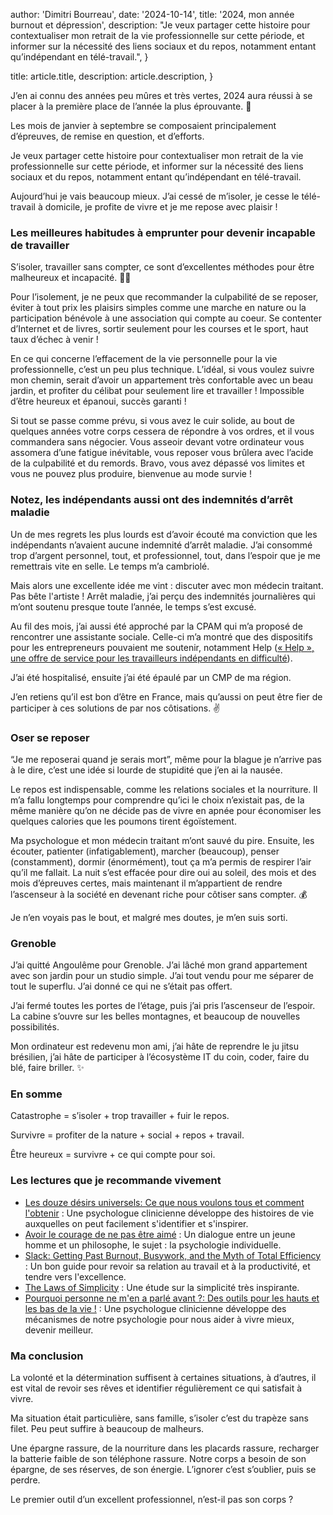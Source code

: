 
  author: 'Dimitri Bourreau',
  date: '2024-10-14',
  title: '2024, mon année burnout et dépression',
  description:
    "Je veux partager cette histoire pour contextualiser mon retrait de la vie professionnelle sur cette période, et informer sur la nécessité des liens sociaux et du repos, notamment entant qu’indépendant en télé-travail.",
}

  title: article.title,
  description: article.description,
}


J’en ai connu des années peu mûres et très vertes, 2024 aura réussi à se placer à la première place de l’année la plus éprouvante. 🎉

Les mois de janvier à septembre se composaient principalement d’épreuves, de remise en question, et d’efforts.

Je veux partager cette histoire pour contextualiser mon retrait de la vie professionnelle sur cette période, et informer sur la nécessité des liens sociaux et du repos, notamment entant qu’indépendant en télé-travail.

Aujourd’hui je vais beaucoup mieux. J’ai cessé de m’isoler, je cesse le télé-travail à domicile, je profite de vivre et je me repose avec plaisir !

### Les meilleures habitudes à emprunter pour devenir incapable de travailler
S’isoler, travailler sans compter, ce sont d’excellentes méthodes pour être malheureux et incapacité. 🏋️‍♂️

Pour l’isolement, je ne peux que recommander la culpabilité de se reposer, éviter à tout prix les plaisirs simples comme une marche en nature ou la participation bénévole à une association qui compte au coeur. Se contenter d’Internet et de livres, sortir seulement pour les courses et le sport, haut taux d’échec à venir !

En ce qui concerne l’effacement de la vie personnelle pour la vie professionnelle, c’est un peu plus technique. L’idéal, si vous voulez suivre mon chemin, serait d’avoir un appartement très confortable avec un beau jardin, et profiter du célibat pour seulement lire et travailler ! Impossible d’être heureux et épanoui, succès garanti !

Si tout se passe comme prévu, si vous avez le cuir solide, au bout de quelques années votre corps cessera de répondre à vos ordres, et il vous commandera sans négocier. Vous asseoir devant votre ordinateur vous assomera d’une fatigue inévitable, vous reposer vous brûlera avec l’acide de la culpabilité et du remords. Bravo, vous avez dépassé vos limites et vous ne pouvez plus produire, bienvenue au mode survie !

### Notez, les indépendants aussi ont des indemnités d’arrêt maladie
Un de mes regrets les plus lourds est d’avoir écouté ma conviction que les indépendants n’avaient aucune indemnité d’arrêt maladie. J’ai consommé trop d’argent personnel, tout, et professionnel, tout, dans l’espoir que je me remettrais vite en selle. Le temps m’a cambriolé.

Mais alors une excellente idée me vint : discuter avec mon médecin traitant. Pas bête l'artiste ! Arrêt maladie, j’ai perçu des indemnités journalières qui m’ont soutenu presque toute l’année, le temps s’est excusé.

Au fil des mois, j’ai aussi été approché par la CPAM qui m’a proposé de rencontrer une assistante sociale. Celle-ci m’a montré que des dispositifs pour les entrepreneurs pouvaient me soutenir, notamment Help ([« Help », une offre de service pour les travailleurs indépendants en difficulté](https://www.ameli.fr/assure/droits-demarches/vie-professionnelle-retraite/emploi-independant-non-salarie/travailleur-independant/help-service-travailleurs-independants-difficultes)).

J’ai été hospitalisé, ensuite j’ai été épaulé par un CMP de ma région.

J’en retiens qu’il est bon d’être en France, mais qu’aussi on peut être fier de participer à ces solutions de par nos côtisations. ✌️

### Oser se reposer
“Je me reposerai quand je serais mort”, même pour la blague je n’arrive pas à le dire, c’est une idée si lourde de stupidité que j’en ai la nausée.

Le repos est indispensable, comme les relations sociales et la nourriture. Il m’a fallu longtemps pour comprendre qu’ici le choix n’existait pas, de la même manière qu’on ne décide pas de vivre en apnée pour économiser les quelques calories que les poumons tirent égoïstement.

Ma psychologue et mon médecin traitant m’ont sauvé du pire. Ensuite, les écouter, patienter (infatigablement), marcher (beaucoup), penser (constamment), dormir (énormément), tout ça m’a permis de respirer l’air qu’il me fallait. La nuit s’est effacée pour dire oui au soleil, des mois et des mois d’épreuves certes, mais maintenant il m’appartient de rendre l’ascenseur à la société en devenant riche pour côtiser sans compter. 💰

Je n’en voyais pas le bout, et malgré mes doutes, je m’en suis sorti.

### Grenoble
J’ai quitté Angoulême pour Grenoble. J’ai lâché mon grand appartement avec son jardin pour un studio simple. J’ai tout vendu pour me séparer de tout le superflu. J’ai donné ce qui ne s’était pas offert.

J’ai fermé toutes les portes de l’étage, puis j’ai pris l’ascenseur de l’espoir. La cabine s’ouvre sur les belles montagnes, et beaucoup de nouvelles possibilités.

Mon ordinateur est redevenu mon ami, j’ai hâte de reprendre le ju jitsu brésilien, j’ai hâte de participer à l’écosystème IT du coin, coder, faire du blé, faire briller. ✨

### En somme
Catastrophe = s’isoler + trop travailler + fuir le repos.

Survivre = profiter de la nature + social + repos + travail.

Être heureux = survivre + ce qui compte pour soi.

### Les lectures que je recommande vivement

- [Les douze désirs universels: Ce que nous voulons tous et comment l'obtenir](https://www.amazon.fr/douze-d%C3%A9sirs-universels-voulons-lobtenir/dp/2253238759/ref=sr_1_1?__mk_fr_FR=%C3%85M%C3%85%C5%BD%C3%95%C3%91&crid=1JY4LBF3QJRY3&dib=eyJ2IjoiMSJ9.gWoIwDPMpTEecqXSgRz1ZbJiJwcXLOYosqeha25Q820.ML_dxYtCwynCl8cr4bskI3KpI3EkOI5mXXZGGMcoqfI&dib_tag=se&keywords=Les+douze+d%C3%A9sirs+universels+-+Ce+que+nous+voulons+tous+et+comment+l%27obtenir&qid=1728890545&sprefix=les+douze+d%C3%A9sirs+universels+-+ce+que+nous+voulons+tous+et+comment+l%27obtenir+%2Caps%2C84&sr=8-1) : Une psychologue clinicienne développe des histoires de vie auxquelles on peut facilement s'identifier et s'inspirer.
- [Avoir le courage de ne pas être aimé](https://www.amazon.fr/Avoir-courage-pas-%C3%AAtre-aim%C3%A9/dp/2813216453/ref=sr_1_1?crid=NGQ2AICIF6WG&dib=eyJ2IjoiMSJ9.NNgWl8QvZjseHQdW78MXrPA9SGYb-Qm6CltbRQmPG0Y3neRdCaRXNOlMenjhEsYpR3Vu_DrShO_oZKYJnyCZ1AqM_NmCu2EjdDPFw2CmzIopRayhoBRbKQMe1i_V5F_uTsU0OqJX5mRtdTmIm-DTUwkSeFVN40nd3xH-fgrKPIpZVrczfFHUN53l1pGjoKPMwlygRAZTyqIf-vOoLm0xlsAcre5JHGw9f81owEuT3Mk8hqlVbzRPUOGjC9yLtiX2PCLp5T1VpE-e1yyr-sEjefkWSIXQsibWEP7IrUbDlPc.auOfSvWh3V9ztP22yDWMWCX67ICgWpSt8iXgHRg0oZ8&dib_tag=se&keywords=le+courage+de+ne+pas+%C3%AAtre+aim%C3%A9&qid=1728890585&sprefix=Le+courage+de+ne+pas+%C3%AAtre+aim%C3%A9%2Caps%2C100&sr=8-1) : Un dialogue entre un jeune homme et un philosophe, le sujet : la psychologie individuelle.
- [Slack: Getting Past Burnout, Busywork, and the Myth of Total Efficiency](https://www.amazon.fr/Slack-Getting-Burnout-Busywork-Effciency/dp/076790768X/ref=sr_1_13?__mk_fr_FR=%C3%85M%C3%85%C5%BD%C3%95%C3%91&crid=2CIVYOCSZJHRG&dib=eyJ2IjoiMSJ9.995rjM-RAZFjOIlZ1FX1XHjXDlTLXSRVsRbum2sxe0C2UU2tLSlZJIHWdYgvUMwjKzmVKbt1v8USbto2CoOHuf9tY0EEPC6U_Oh68e37niJOCdb8Lv2sYEL6BVhp6p5A21WebNQD21xaJRsuC1GKwhJ4me3fb1ptmi0_BRB__SUF5n5POaUvyQy2wIs7g75Cfgj0BqrnvWD3qQzpKSzDWfYIld65qdzk5k8nyebyDluA5NRaIxCkmcyJ4sfw2YJYCYmkdMztnB3OQWqLoGPrAXxl4MPvCKpQpW9owY7KHkw.m6_oMZgAV1MpRG-Zn1jhgK2-7d-gOydrgo-_xaPQb4I&dib_tag=se&keywords=slack&qid=1728890736&sprefix=slack%2Caps%2C100&sr=8-13) : Un bon guide pour revoir sa relation au travail et à la productivité, et tendre vers l'excellence.
- [The Laws of Simplicity](https://www.amazon.fr/Laws-Simplicity-John-Maeda/dp/0262134721/ref=sr_1_1?crid=3PNOVI2P8F7HX&dib=eyJ2IjoiMSJ9.sM7Cob2F3Qu6lowlAi4nSB6jPYJj56Wl1AY7JHtG_lRcM-yfwfD64rdQ_ynlxDXu-1wO09P6KmZkEHTe60U83vj6SyiEoLLEKMgEg6f2hiyCqZHajcW4EkfSRSTdXcSI9xMrYbLKU0tqyfxnr8b-PIJ0eJ9ZsdNMj0T4x37sx3k0IY5MpimP1OXhh5u6W2nV8nlpUNp0_Fp4dmf8fTCGLosRap5_jOvShMVb6AZqgjWyZq92Oo92N6Bh9FhUScz8VWcmh71ohlxXUpXqcmgJc1qNLLVFNassrDSBh24NJ_o.HEM5e3AYNXigMWR43LL-HbQmHNH866ludsKgpXQYgCU&dib_tag=se&keywords=the+laws+of+simplicity&qid=1728890897&sprefix=laws+of+simpl%2Caps%2C88&sr=8-1) : Une étude sur la simplicité très inspirante.
- [Pourquoi personne ne m'en a parlé avant ?: Des outils pour les hauts et les bas de la vie !](https://www.amazon.fr/Pourquoi-personne-men-parl%C3%A9-avant/dp/B0C1FXDKK4/ref=pd_sbs_d_sccl_4_1/260-2825903-1792636?pd_rd_w=JYf56&content-id=amzn1.sym.a342661c-23b0-4281-ad17-d3905fac2c6a&pf_rd_p=a342661c-23b0-4281-ad17-d3905fac2c6a&pf_rd_r=JWSVAGFWC5CGMG2VK97M&pd_rd_wg=3W1D6&pd_rd_r=fafb226c-af9c-4644-8542-4a1ef8dc7b41&pd_rd_i=B0C1FXDKK4&psc=1) : Une psychologue clinicienne développe des mécanismes de notre psychologie pour nous aider à vivre mieux, devenir meilleur.

### Ma conclusion
La volonté et la détermination suffisent à certaines situations, à d’autres, il est vital de revoir ses rêves et identifier régulièrement ce qui satisfait à vivre.

Ma situation était particulière, sans famille, s’isoler c’est du trapèze sans filet. Peu peut suffire à beaucoup de malheurs.

Une épargne rassure, de la nourriture dans les placards rassure, recharger la batterie faible de son téléphone rassure. Notre corps a besoin de son épargne, de ses réserves, de son énergie. L’ignorer c’est s’oublier, puis se perdre.

Le premier outil d’un excellent professionnel, n’est-il pas son corps ?
